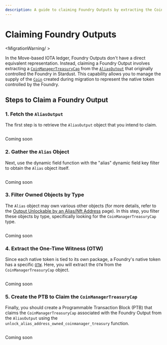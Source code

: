 ```yaml
---
description: A guide to claiming Foundry Outputs by extracting the CoinManagerTreasuryCap from an AliasOutput in the Move-based IOTA ledger.
---
```


# Claiming Foundry Outputs

<MigrationWarning/ >

In the Move-based IOTA ledger, Foundry Outputs don't have a direct equivalent representation. 
Instead, claiming a Foundry Output involves extracting a [`CoinManagerTreasuryCap`](../../../references/framework/iota-framework/coin_manager.mdx#resource-coinmanagertreasurycap) from the [`AliasOutput`](../../../references/framework/stardust/alias_output#resource-aliasoutput) that originally controlled the Foundry in Stardust. This capability allows you to manage the supply of the [`Coin`](../../../references/framework/iota-framework/coin.mdx#resource-coin) created during migration to represent the native token controlled by the Foundry.

## Steps to Claim a Foundry Output

### 1. Fetch the `AliasOutput`

The first step is to retrieve the `AliasOutput` object that you intend to claim.

<Tabs groupId="code-language">
<TabItem value="rust" label="Rust">

```rust file=<rootDir>/docs/examples/rust/stardust/foundry-output-claim.rs#L60-L74
```

</TabItem>
<TabItem value="typescript" label="TypeScript">

Coming soon

</TabItem>
</Tabs>

### 2. Gather the `Alias` Object

Next, use the dynamic field function with the "alias" dynamic field key filter to obtain the `Alias` object itself.

<Tabs groupId="code-language">
<TabItem value="rust" label="Rust">

```rust file=<rootDir>/docs/examples/rust/stardust/foundry-output-claim.rs#L76-L89
```

</TabItem>
<TabItem value="typescript" label="TypeScript">

Coming soon

</TabItem>
</Tabs>

### 3. Filter Owned Objects by Type

The `Alias` object may own various other objects (for more details, refer to the [Output Unlockable by an Alias/Nft Address](address-unlock-condition.mdx) page). In this step, you filter these objects by type, specifically looking for the `CoinManagerTreasuryCap` type.

<Tabs groupId="code-language">
<TabItem value="rust" label="Rust">

```rust file=<rootDir>/docs/examples/rust/stardust/foundry-output-claim.rs#L91-L131
```

</TabItem>
<TabItem value="typescript" label="TypeScript">

Coming soon

</TabItem>
</Tabs>

### 4. Extract the One-Time Witness (OTW)

Since each native token is tied to its own package, a Foundry's native token has a specific [`OTW`](../../iota-101/iota-move-concepts/one-time-witness.mdx). Here, you will extract the `OTW` from the `CoinManagerTreasuryCap` object.

<Tabs groupId="code-language">
<TabItem value="rust" label="Rust">

```rust file=<rootDir>/docs/examples/rust/stardust/foundry-output-claim.rs#L133-L142
```

</TabItem>
<TabItem value="typescript" label="TypeScript">

Coming soon

</TabItem>
</Tabs>

### 5. Create the PTB to Claim the `CoinManagerTreasuryCap`

Finally, you should create a Programmable Transaction Block (PTB) that claims the `CoinManagerTreasuryCap` associated with the Foundry Output from the `AliasOutput` using the `unlock_alias_address_owned_coinmanager_treasury` function.

<Tabs groupId="code-language">
<TabItem value="rust" label="Rust">

```rust file=<rootDir>/docs/examples/rust/stardust/foundry-output-claim.rs#L144-L215
```

</TabItem>
<TabItem value="typescript" label="TypeScript">

Coming soon

</TabItem>
</Tabs>

